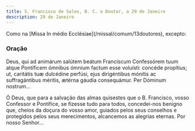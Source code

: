 ```yaml
---
title: S. Francisco de Sales, B. C. e Doutor, a 29 de Janeiro
description: 29 de Janeiro
---
```


<aside>
  Como na [Missa In médio Ecclésiae](/missal/comum/13doutores), excepto:
</aside>

### Oração

<div class="side-by-side not-content">

Deus, qui ad animárum salútem beátum Francíscum Confessórem tuum atque Pontíficem ómnibus ómnium factum esse voluísti: concéde propítius; ut, caritátis tuæ dulcédine perfúsi, ejus dirigéntibus mónitis ac suffragántibus méritis, ætérna gáudia consequámur. Per Dóminum nostrum...

Ó Deus, que para a salvação das almas quisestes que o B. Francisco, vosso Confessor e Pontífice, se fizesse tudo para todos, concedei-nos benigno que, cheios da doçura do vosso amor, guiados pelos seus conselhos e protegidos pelos seus merecimentos, alcancemos as alegrias eternas. Por nosso Senhor...

</div>
